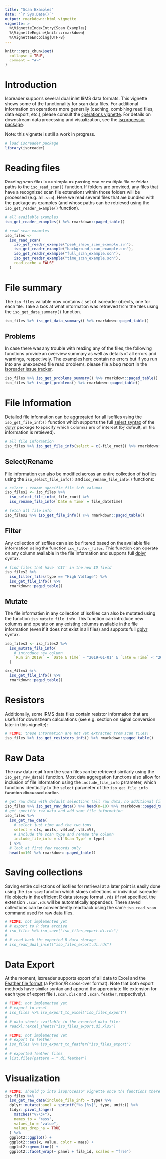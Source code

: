 ```yaml
---
title: "Scan Examples"
date: "`r Sys.Date()`"
output: rmarkdown::html_vignette
vignette: >
  %\VignetteIndexEntry{Scan Examples}
  %\VignetteEngine{knitr::rmarkdown}
  %\VignetteEncoding{UTF-8}
---
```



```r
knitr::opts_chunk$set(
  collapse = TRUE,
  comment = "#>"
)
```

# Introduction

Isoreader supports several dual inlet IRMS data formats. This vignette shows some of the functionality for scan data files. For additional information on operations more generally (caching, combining read files, data export, etc.), please consult the [operations vignette](http://isoreader.isoverse.org/articles/operations.html). For details on downstream data processing and visualization, see the [isoprocessor package](https://isoprocessor.isoverse.org).

Note: this vignette is still a work in progress.


```r
# load isoreader package
library(isoreader)
```


# Reading files

Reading scan files is as simple as passing one or multiple file or folder paths to the `iso_read_scan()` function. If folders are provided, any files that have a recognized scan file extensions within those folders will be processed (e.g. all `.scn`). Here we read several files that are bundled with the package as examples (and whose paths can be retrieved using the `iso_get_reader_example()` function).

```r
# all available examples
iso_get_reader_examples() %>% rmarkdown::paged_table()
```

```r
# read scan examples
iso_files <- 
  iso_read_scan(
    iso_get_reader_example("peak_shape_scan_example.scn"),
    iso_get_reader_example("background_scan_example.scn"),
    iso_get_reader_example("full_scan_example.scn"),
    iso_get_reader_example("time_scan_example.scn"),
    read_cache = FALSE
  )
```

# File summary

The `iso_files` variable now contains a set of isoreader objects, one for each file. Take a look at what information was retrieved from the files using the `iso_get_data_summary()` function.

```r
iso_files %>% iso_get_data_summary() %>% rmarkdown::paged_table()
```

## Problems

In case there was any trouble with reading any of the files, the following functions provide an overview summary as well as details of all errors and warnings, respectively. The examples here contain no errors but if you run into any unexpected file read problems, please file a bug report in the [isoreader issue tracker](https://github.com/isoverse/isoreader/issues).

```r
iso_files %>% iso_get_problems_summary() %>% rmarkdown::paged_table()
iso_files %>% iso_get_problems() %>% rmarkdown::paged_table()
```

# File Information

Detailed file information can be aggregated for all isofiles using the `iso_get_file_info()` function which supports the full [select syntax](https://dplyr.tidyverse.org/reference/select.html) of the [dplyr](https://dplyr.tidyverse.org/) package to specify which columns are of interest (by default, all file information is retrieved). 

```r
# all file information
iso_files %>% iso_get_file_info(select = c(-file_root)) %>% rmarkdown::paged_table()
```

## Select/Rename

File information can also be modified across an entire collection of isofiles using the `iso_select_file_info()` and `iso_rename_file_info()` functions:

```r
# select + rename specific file info columns
iso_files2 <- iso_files %>% 
  iso_select_file_info(-file_root) %>% 
  iso_rename_file_info(`Date & Time` = file_datetime)

# fetch all file info
iso_files2 %>% iso_get_file_info() %>% rmarkdown::paged_table()
```


## Filter

Any collection of isofiles can also be filtered based on the available file information using the function `iso_filter_files`. This function can operate on any column available in the file information and supports full [dplyr](https://dplyr.tidyverse.org/reference/filter.html) syntax. 

```r
# find files that have 'CIT' in the new ID field
iso_files2 %>% 
  iso_filter_files(type == "High Voltage") %>% 
  iso_get_file_info() %>% 
  rmarkdown::paged_table()
```

## Mutate

The file information in any collection of isofiles can also be mutated using the function `iso_mutate_file_info`. This function can introduce new columns and operate on any existing columns available in the file information (even if it does not exist in all files) and supports full [dplyr](https://dplyr.tidyverse.org/reference/mutate.html) syntax. 

```r
iso_files3 <- iso_files2 %>% 
  iso_mutate_file_info(
    # introduce new column
    `Run in 2019?` = `Date & Time` > "2019-01-01" & `Date & Time` < "2020-01-01"
  ) 

iso_files3 %>% 
  iso_get_file_info() %>% 
  rmarkdown::paged_table()
```

# Resistors

Additionally, some IRMS data files contain resistor information that are useful for downstream calculations (see e.g. section on signal conversion later in this vignette):

```r
# FIXME: these information are not yet extracted from scan files!
iso_files %>% iso_get_resistors_info() %>% rmarkdown::paged_table()
```

# Raw Data

The raw data read from the scan files can be retrieved similarly using the `iso_get_raw_data()` function. Most data aggregation functions also allow for inclusion of file information using the `include_file_info` parameter, which functions identically to the `select` parameter of the `iso_get_file_info` function discussed earlier.

```r
# get raw data with default selections (all raw data, no additional file info)
iso_files %>% iso_get_raw_data() %>% head(n=10) %>% rmarkdown::paged_table()
# get specific raw data and add some file information
iso_files %>% 
  iso_get_raw_data(
    # select just time and the two ions
    select = c(x, units, v44.mV, v45.mV),
    # include the scan type and rename the column
    include_file_info = c(`Scan Type` = type)
  ) %>% 
  # look at first few records only
  head(n=10) %>% rmarkdown::paged_table()
```


# Saving collections

Saving entire collections of isofiles for retrieval at a later point is easily done using the `iso_save` function which stores collections or individual isoreader file objects in the efficient R data storage format `.rds` (if not specified, the extension `.scan.rds` will be automatically appended). These saved collections can be convientiently read back using the same `iso_read_scan` command used for raw data files.

```r
# FIXME: not implemented yet
# # export to R data archive
# iso_files %>% iso_save("iso_files_export.di.rds")
# 
# # read back the exported R data storage
# iso_read_dual_inlet("iso_files_export.di.rds")
```

# Data Export

At the moment, isoreader supports export of all data to Excel and the [Feather file format](https://blog.rstudio.com/2016/03/29/feather/) (a Python/R cross-over format). Note that both export methods have similar syntax and append the appropriate file extension for each type of export file (`.scan.xlsx` and `.scan.feather`, respectively).

```r
# FIXME: not implemented yet
# # export to excel
# iso_files %>% iso_export_to_excel("iso_files_export")
# 
# # data sheets available in the exported data file:
# readxl::excel_sheets("iso_files_export.di.xlsx")
```

```r
# FIXME: not implemented yet
# # export to feather
# iso_files %>% iso_export_to_feather("iso_files_export")
# 
# # exported feather files
# list.files(pattern = ".di.feather")
```

# Visualization

```r
# FIXME: should go into isoprocessor vignette once the functions there exist
iso_files %>% 
  iso_get_raw_data(include_file_info = type) %>%
  dplyr::mutate(panel = sprintf("%s [%s]", type, units)) %>% 
  tidyr::pivot_longer(
    matches("v\\d+"),
    names_to = "mass",
    values_to = "value",
    values_drop_na = TRUE
  ) %>% 
  ggplot2::ggplot() +
  ggplot2::aes(x, value, color = mass) + 
  ggplot2::geom_line() +
  ggplot2::facet_wrap(~ panel + file_id, scales = "free")
```




